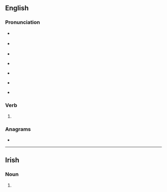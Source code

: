 ==English==

===Pronunciation===
* {{a|GenAm}} {{IPA|en|/ʃɔɹn/}}
* {{a|RP}} {{IPA|en|/ʃɔːn/}}
* {{audio|en|LL-Q1860 (eng)-Vealhurl-shorn.wav ‎|Audio (UK)}}
* {{a|rhotic|horse-hoarse}} {{IPA|en|/ʃo(ː)ɹn/}}
* {{a|nonrhotic|horse-hoarse}} {{IPA|en|/ʃoən/}}
* {{rhymes|en|ɔː(ɹ)n}}
* {{homophones|en|Sean|Shawn|Shaun}} {{qualifier|[[non-rhotic]] accents with the horse–hoarse merger}}

===Verb===
{{head|en|verb form}}

# {{inflection of|en|shear||past|part}}

===Anagrams===
* {{anagrams|en|a=hnors|NRHOs|Rohns|Snohr|horns|shnor}}

----

==Irish==

===Noun===
{{head|ga|mutated noun|g=m}}

# {{lenition of|ga|sorn}}